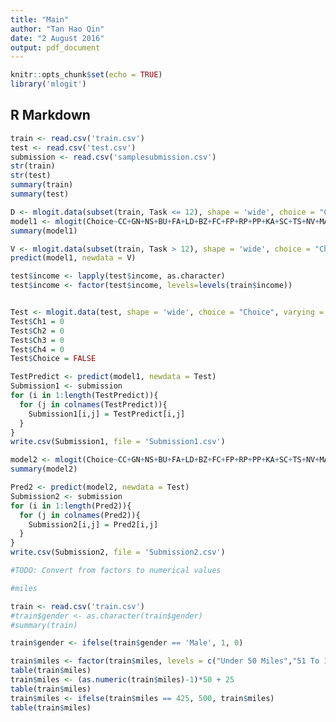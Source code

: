 ```yaml
---
title: "Main"
author: "Tan Hao Qin"
date: "2 August 2016"
output: pdf_document
---
```


```r
knitr::opts_chunk$set(echo = TRUE)
library('mlogit')
```

## R Markdown


```r
train <- read.csv('train.csv')
test <- read.csv('test.csv')
submission <- read.csv('samplesubmission.csv')
str(train)
str(test)
summary(train)
summary(test)
```

```r
D <- mlogit.data(subset(train, Task <= 12), shape = 'wide', choice = "Choice", varying = c(4:83), sep = '', alt.levels = c("Ch1", "Ch2", "Ch3", "Ch4"), id.var = "Case")
model1 <- mlogit(Choice~CC+GN+NS+BU+FA+LD+BZ+FC+FP+RP+PP+KA+SC+TS+NV+MA+LB+AF+HU+Price-1, data = D)
summary(model1)
```

```r
V <- mlogit.data(subset(train, Task > 12), shape = 'wide', choice = "Choice", varying = c(4:83), sep = '', alt.levels = c("Ch1", "Ch2", "Ch3", "Ch4"), id.var = "Case")
predict(model1, newdata = V)
```

```r
test$income <- lapply(test$income, as.character)
test$income <- factor(test$income, levels=levels(train$income))


Test <- mlogit.data(test, shape = 'wide', choice = "Choice", varying = c(4:83), sep = '', alt.levels = c("Ch1", "Ch2", "Ch3", "Ch4"), id.var = "Case")
Test$Ch1 = 0
Test$Ch2 = 0
Test$Ch3 = 0
Test$Ch4 = 0
Test$Choice = FALSE
```

```r
TestPredict <- predict(model1, newdata = Test)
Submission1 <- submission
for (i in 1:length(TestPredict)){
  for (j in colnames(TestPredict)){
    Submission1[i,j] = TestPredict[i,j]
  }
}
write.csv(Submission1, file = 'Submission1.csv')
```

```r
model2 <- mlogit(Choice~CC+GN+NS+BU+FA+LD+BZ+FC+FP+RP+PP+KA+SC+TS+NV+MA+LB+AF+HU+Price-1, data = D, rpar = c(CC = 'n',  GN = 'n',  NS = 'n',  BU = 'n',  FA = 'n',  LD = 'n',  BZ = 'n',  FC = 'n',  FP = 'n',  RP = 'n',  PP = 'n',  KA = 'n',  SC = 'n',  TS = 'n',  NV = 'n',  MA = 'n',  LB = 'n',  AF = 'n',  HU = 'n', Price = 'n'), panel = TRUE, print.level = TRUE)
summary(model2)
```

```r
Pred2 <- predict(model2, newdata = Test)
Submission2 <- submission
for (i in 1:length(Pred2)){
  for (j in colnames(Pred2)){
    Submission2[i,j] = Pred2[i,j]
  }
}
write.csv(Submission2, file = 'Submission2.csv')
```



```r
#TODO: Convert from factors to numerical values

#miles

```


```r
train <- read.csv('train.csv')
#train$gender <- as.character(train$gender)
#summary(train)

train$gender <- ifelse(train$gender == 'Male', 1, 0)

train$miles <- factor(train$miles, levels = c("Under 50 Miles","51 To 100 Miles","101 To 150 Miles","151 To 200 Miles","201 To 250 Miles","251 To 300 Miles","301 To 350 Miles","351 To 400 Miles","Over 400 Miles"))
table(train$miles)
train$miles <- (as.numeric(train$miles)-1)*50 + 25
table(train$miles)
train$miles <- ifelse(train$miles == 425, 500, train$miles)
table(train$miles)
```